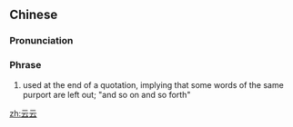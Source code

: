 ==Chinese==
{{zh-forms}}

===Pronunciation===
{{zh-pron
|m=yúnyún
|c=wan4 wan4
|h=
|mn=qz,xm:ûn-ûn/zz:în-în
|ma=
|cat=ph
}}

===Phrase===
{{zh-phrase}}

# {{lb|zh|literary|formal}} used at the end of a quotation, implying that some words of the same purport are left out; "and so on and so forth"

[[zh:云云]]